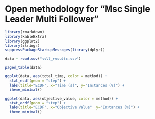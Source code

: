 # Open methodology for "Msc Single Leader Multi Follower"

```r
library(rmarkdown)
library(kableExtra)
library(ggplot2)
library(stringr)
suppressPackageStartupMessages(library(dplyr))
```

```r
data = read.csv("toll_results.csv")

paged_table(data)

ggplot(data, aes(total_time, color = method)) + 
  stat_ecdf(geom = "step") +
  labs(title="ECDF", x="Time (s)", y="Instances (%)") +
  theme_minimal()

ggplot(data, aes(objective_value, color = method)) + 
  stat_ecdf(geom = "step") +
  labs(title="ECDF", x="Objective Value", y="Instances (%)") +
  theme_minimal()
```